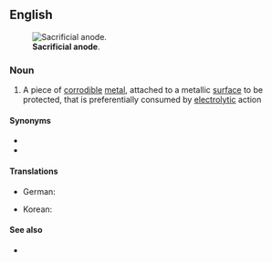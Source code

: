 ==English==
[[Image:Sacrificial anode.jpg|thumb|'''Sacrificial anode'''.]]

===Noun===
{{en-noun}}

# {{lb|en|manufacturing}} A piece of [[corrodible]] [[metal]], attached to a metallic [[surface]] to be protected, that is preferentially consumed by [[electrolytic]] action

====Synonyms====
* {{l|en|galvanic anode}}
* {{l|en|sacrificial rod}}

====Translations====
{{trans-top|piece of corrodible metal}}
* German: {{t+|de|Opferanode|f}}
{{trans-mid}}
* Korean: {{t|ko|희생약극}}
{{trans-bottom}}

====See also====
* {{pedialite}}